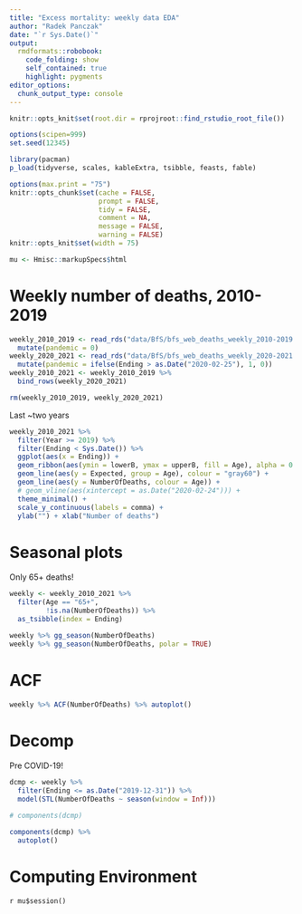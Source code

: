 ```yaml
---
title: "Excess mortality: weekly data EDA"
author: "Radek Panczak"
date: "`r Sys.Date()`"
output:
  rmdformats::robobook:
    code_folding: show
    self_contained: true
    highlight: pygments
editor_options: 
  chunk_output_type: console
---
```



```r
knitr::opts_knit$set(root.dir = rprojroot::find_rstudio_root_file())

options(scipen=999)
set.seed(12345)

library(pacman)
p_load(tidyverse, scales, kableExtra, tsibble, feasts, fable)

options(max.print = "75")
knitr::opts_chunk$set(cache = FALSE,
                      prompt = FALSE,
                      tidy = FALSE,
                      comment = NA,
                      message = FALSE,
                      warning = FALSE)
knitr::opts_knit$set(width = 75)

mu <- Hmisc::markupSpecs$html
```

<!-- ----------------------------------------------------- -->

# Weekly number of deaths, 2010-2019

```r
weekly_2010_2019 <- read_rds("data/BfS/bfs_web_deaths_weekly_2010-2019.Rds") %>% 
  mutate(pandemic = 0)
weekly_2020_2021 <- read_rds("data/BfS/bfs_web_deaths_weekly_2020-2021.Rds") %>% 
  mutate(pandemic = ifelse(Ending > as.Date("2020-02-25"), 1, 0))
weekly_2010_2021 <- weekly_2010_2019 %>% 
  bind_rows(weekly_2020_2021)

rm(weekly_2010_2019, weekly_2020_2021)
```

Last ~two years

```r
weekly_2010_2021 %>% 
  filter(Year >= 2019) %>%
  filter(Ending < Sys.Date()) %>% 
  ggplot(aes(x = Ending)) +
  geom_ribbon(aes(ymin = lowerB, ymax = upperB, fill = Age), alpha = 0.1) +
  geom_line(aes(y = Expected, group = Age), colour = "gray60") + 
  geom_line(aes(y = NumberOfDeaths, colour = Age)) + 
  # geom_vline(aes(xintercept = as.Date("2020-02-24"))) +
  theme_minimal() + 
  scale_y_continuous(labels = comma) +
  ylab("") + xlab("Number of deaths")
```

# Seasonal plots

Only 65+ deaths!

```r
weekly <- weekly_2010_2021 %>% 
  filter(Age == "65+",
         !is.na(NumberOfDeaths)) %>% 
  as_tsibble(index = Ending)
```

```r
weekly %>% gg_season(NumberOfDeaths)
weekly %>% gg_season(NumberOfDeaths, polar = TRUE)
```

# ACF

```r
weekly %>% ACF(NumberOfDeaths) %>% autoplot()
```

# Decomp 

Pre COVID-19!

```r
dcmp <- weekly %>%
  filter(Ending <= as.Date("2019-12-31")) %>% 
  model(STL(NumberOfDeaths ~ season(window = Inf)))

# components(dcmp)

components(dcmp) %>% 
  autoplot()
```


<!-- ----------------------------------------------------- -->

# Computing Environment

`r mu$session()`